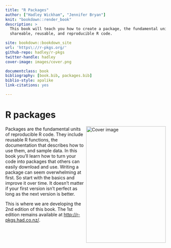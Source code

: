 ```yaml
--- 
title: "R Packages"
author: ["Hadley Wickham", "Jennifer Bryan"]
knit: "bookdown::render_book"
description: >
  This book will teach you how to create a package, the fundamental unit of
  shareable, reusable, and reproducible R code.

site: bookdown::bookdown_site
url: 'https\://r-pkgs.org/'
github-repo: hadley/r-pkgs
twitter-handle: hadley
cover-image: images/cover.png

documentclass: book
bibliography: [book.bib, packages.bib]
biblio-style: apalike
link-citations: yes

---
```


# R packages {-}

<img src="images/cover.png" width="250" height="366" align="right" alt="Cover image" />

Packages are the fundamental units of reproducible R code. They include reusable R functions, the documentation that describes how to use them, and sample data. In this book you'll learn how to turn your code into packages that others can easily download and use. Writing a package can seem overwhelming at first. So start with the basics and improve it over time. It doesn't matter if your first version isn't perfect as long as the next version is better.

This is where we are developing the 2nd edition of this book. The 1st edition remains available at <http://r-pkgs.had.co.nz/>.
